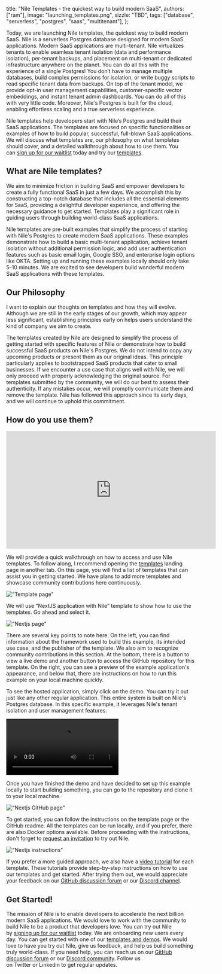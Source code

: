   title: "Nile Templates - the quickest way to build modern SaaS",
  authors: ["ram"],
  image: "launching_templates.png",
  sizzle:
    "TBD",
  tags: ["database", "serverless", "postgres", "saas", "multitenant"],
};

Today, we are launching Nile templates, the quickest way to build modern SaaS. Nile is a serverless Postgres database designed for modern SaaS applications. Modern SaaS applications are multi-tenant. Nile virtualizes tenants to enable seamless tenant isolation (data and performance isolation), per-tenant backups, and placement on multi-tenant or dedicated infrastructure anywhere on the planet. You can do all this with the experience of a single Postgres! You don’t have to manage multiple databases, build complex permissions for isolation, or write buggy scripts to read specific tenant data from backups. On top of the tenant model, we provide opt-in user management capabilities, customer-specific vector embeddings, and instant tenant admin dashboards. You can do all of this with very little code. Moreover, Nile's Postgres is built for the cloud, enabling effortless scaling and a true serverless experience. 

Nile templates help developers start with Nile’s Postgres and build their SaaS applications. The templates are focused on specific functionalities or examples of how to build popular, successful, full-blown SaaS applications. We will discuss what templates are, our philosophy on what templates should cover, and a detailed walkthrough about how to use them. You can [sign up for our waitlist](https://www.thenile.dev/) today and try our [templates](https://www.thenile.dev/templates).

## What are Nile templates?

We aim to minimize friction in building SaaS and empower developers to create a fully functional SaaS in just a few days. We accomplish this by constructing a top-notch database that includes all the essential elements for SaaS, providing a delightful developer experience, and offering the necessary guidance to get started. Templates play a significant role in guiding users through building world-class SaaS applications.

Nile templates are pre-built examples that simplify the process of starting with Nile's Postgres to create modern SaaS applications. These examples demonstrate how to build a basic multi-tenant application, achieve tenant isolation without additional permission logic, and add user authentication features such as basic email login, Google SSO, and enterprise login options like OKTA. Setting up and running these examples locally should only take 5-10 minutes. We are excited to see developers build wonderful modern SaaS applications with these templates.

## Our Philosophy

I want to explain our thoughts on templates and how they will evolve. Although we are still in the early stages of our growth, which may appear less significant, establishing principles early on helps users understand the kind of company we aim to create. 

The templates created by Nile are designed to simplify the process of getting started with specific features of Nile or demonstrate how to build successful SaaS products on Nile's Postgres. We do not intend to copy any upcoming products or present them as our original ideas. This principle particularly applies to bootstrapped SaaS products that cater to small businesses. If we encounter a use case that aligns well with Nile, we will only proceed with properly acknowledging the original source. For templates submitted by the community, we will do our best to assess their authenticity. If any mistakes occur, we will promptly communicate them and remove the template. Nile has followed this approach since its early days, and we will continue to uphold this commitment.

## How do you use them?

<iframe width="560" height="315" src="https://www.youtube.com/embed/vgv5FV6cHYc?si=Cvb_QWEdff4SQdFR" title="YouTube video player" frameborder="0" allow="accelerometer; autoplay; clipboard-write; encrypted-media; gyroscope; picture-in-picture; web-share" allowfullscreen></iframe>

We will provide a quick walkthrough on how to access and use Nile templates. To follow along, I recommend opening the [templates](https://www.thenile.dev/templates) landing page in another tab. On this page, you will find a list of templates that can assist you in getting started. We have plans to add more templates and showcase community contributions here continuously.

![“Template page"](/blog/template_page.png)

We will use “NextJS application with Nile” template to show how to use the templates. Go ahead and select it. 

![“Nextjs page"](/blog/nextjs_page.png)

There are several key points to note here. On the left, you can find information about the framework used to build this example, its intended use case, and the publisher of the template. We also aim to recognize community contributions in this section. At the bottom, there is a button to view a live demo and another button to access the GitHub repository for this template. On the right, you can see a preview of the example application's appearance, and below that, there are instructions on how to run this example on your local machine quickly.

To see the hosted application, simply click on the demo. You can try it out just like any other regular application. This entire system is built on Nile's Postgres database. In this specific example, it leverages Nile's tenant isolation and user management features.

![“NextJS Demo"](/blog/nextjs_demo.mp4)

Once you have finished the demo and have decided to set up this example locally to start building something, you can go to the repository and clone it to your local machine.

![“Nextjs GitHub page"](/blog/nextjs_github_page.png)

To get started, you can follow the instructions on the template page or the GitHub readme. All the templates can be run locally, and if you prefer, there are also Docker options available. Before proceeding with the instructions, don't forget to [request an invitation](https://www.thenile.dev/) to try out Nile.

![“Nextjs instructions"](/blog/template_instructions.gif)

If you prefer a more guided approach, we also have a [video tutorial](https://www.youtube.com/@niledatabase/videos) for each template. These tutorials provide step-by-step instructions on how to use our templates and get started. After trying them out, we would appreciate your feedback on our [GitHub discussion forum](https://github.com/orgs/niledatabase/discussions) or our [Discord channel](https://discord.com/invite/8UuBB84tTy).

## Get Started!

The mission of Nile is to enable developers to accelerate the next billion modern SaaS applications. We would love to work with the community to build Nile to be a product that developers love. You can try out Nile by [signing up for our waitlist](https://www.thenile.dev/) today. We are onboarding new users every day. You can get started with one of our [templates and demos](https://www.thenile.dev/templates). We would love to have you try out Nile, give us feedback, and help us build something truly world-class. If you need help, you can reach us on our [GitHub discussion forum](https://github.com/orgs/niledatabase/discussions) or our [Discord community](https://discord.com/invite/8UuBB84tTy). Follow us on Twitter or Linkedin to get regular updates.